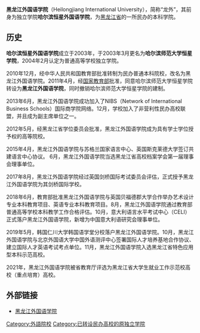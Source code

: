 '''黑龙江外国语学院'''（Heilongjiang International University），简称“龙外”，其前身为独立学院'''哈尔滨恒星外国语学院'''，为[[黑龙江省|黑龙江省]]的一所民办的本科学院。

== 历史 ==
'''哈尔滨恒星外国语学院'''成立于2003年，于2003年3月更名为'''哈尔滨师范大学恒星学院'''，2004年2月认定为普通高等学校独立学院。

2010年12月，经中华人民共和国教育部批准转制为民办普通本科院校，改名为黑龙江外国语学院。2011年4月，经[[中华人民共和国教育部|国家教育部]]批准，同意哈尔滨师范大学恒星学院转设为'''黑龙江外国语学院'''，同时撤销哈尔滨师范大学恒星学院的建制。

2013年6月，黑龙江外国语学院成功加入了NIBS（Network of International Business Schools）国际商学院网络。12月，学校加入了非营利性民办高校联盟，并且成为副主席单位之一。

2012年5月，经黑龙江省学位委员会批准，黑龙江外国语学院成为具有学士学位授予权的高等院校。

2015年4月，黑龙江外国语学院与苏格兰国家语言中心、英国斯克莱德大学签订共建语言中心协议。  6月，黑龙江外国语学院当选黑龙江省高校档案学会第一届理事会理事单位。

2017年8月，黑龙江外国语学院经过英国剑桥国际考试委员会评估，正式授予黑龙江外国语学院为其剑桥国际学校。

2018年6月，教育部批准黑龙江外国语学院与英国贝福德郡大学合作举办艺术设计专业本科教育项目、英语专业本科教育项目。8月，黑龙江外国语学院通过教育部普通高等学校本科教学工作合格评估。10月，意大利语言水平考试中心（CELI） 正式落户黑龙江外国语学院，新增为中国意大利语研究会理事单位。 

2019年5月，韩国仁川大学韩国语学堂分校落户黑龙江外国语学院。10月，黑龙江外国语学院与北京外国语大学中国外语测评中心签署国际人才培养基地合作协议、建立国际人才英语考试考点单位。11月，黑龙江外国语学院入选黑龙江省特色应用型本科示范高校。

2021年，黑龙江外国语学院被省教育厅评选为黑龙江省大学生就业工作示范校高校（重点培育）高校。

==外部链接==
*[http://www.hiu.edu.cn/ 黑龙江外国语学院] {{Wayback|url=http://www.hiu.edu.cn/ |date=20210501231457 }}

{{黑龙江高等院校}}
{{民办大学}}
[[Category:外語院校|Category:外語院校]]
[[Category:已转设民办高校的原独立学院|Category:已转设民办高校的原独立学院]]